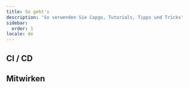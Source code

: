```yaml
---
title: So geht's
description: 'So verwenden Sie Capgo, Tutorials, Tipps und Tricks'
sidebar:
  order: 1
locale: de
---
```



<LinkCard
	title="Wie Versionierung in Capgo funktioniert"
	description="capgo.app"
	href="https://capgo.app/blog/how-version-work-in-capgo/"
/>

<LinkCard
	title="Wie man Major Versionen in Capgo veröffentlicht"
	description="capgo.app"
	href="https://capgo.app/blog/how-to-release-major-version-in-capgo/"
/>

<LinkCard
	title="Wie man spezifische Updates an einen Benutzer oder eine Gruppe sendet"
	description="capgo.app"
	href="https://capgo.app/blog/how-to-send-specific-version-to-users/"
/>


## CI / CD


<LinkCard
	title="Automatischer Build und Release mit GitHub Actions"
	description="capgo.app"
	href="https://capgo.app/blog/how-version-work-in-capgo/"
/>

<LinkCard
	title="Verwaltung von Entwicklungs- und Produktionsbuilds mit GitHub Actions"
	description="capgo.app"
	href="https://capgo.app/blog/automatic-build-and-release-with-github-actions/"
/>

## Mitwirken


<LinkCard
	title="Beitragen zu Capgo Open Source"
	description="githubcom"
	href="https://github.com/Cap-go/capgo/blob/main/CONTRIBUTINGmd"
/>
